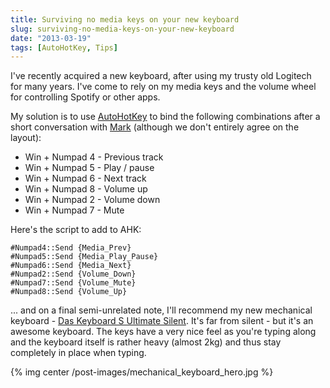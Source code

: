```yaml
---
title: Surviving no media keys on your new keyboard
slug: surviving-no-media-keys-on-your-new-keyboard
date: "2013-03-19"
tags: [AutoHotKey, Tips]
---
```


I've recently acquired a new keyboard, after using my trusty old Logitech for many years. I've come to rely on my media keys and the volume wheel for controlling Spotify or other apps. 

My solution is to use [AutoHotKey](http://www.autohotkey.com) to bind the following combinations after a short conversation with [Mark](http://www.improve.dk) (although we don't entirely agree on the layout):

- Win + Numpad 4 - Previous track
- Win + Numpad 5 - Play / pause
- Win + Numpad 6 - Next track
- Win + Numpad 8 - Volume up
- Win + Numpad 2 - Volume down
- Win + Numpad 7 - Mute

Here's the script to add to AHK:

``` autohotkey
#Numpad4::Send {Media_Prev}
#Numpad5::Send {Media_Play_Pause}
#Numpad6::Send {Media_Next}
#Numpad2::Send {Volume_Down}
#Numpad7::Send {Volume_Mute}
#Numpad8::Send {Volume_Up}
```

... and on a final semi-unrelated note, I'll recommend my new mechanical keyboard - [Das Keyboard S Ultimate Silent](http://www.daskeyboard.com/model-s-ultimate-silent/). It's far from silent - but it's an awesome keyboard. The keys have a very nice feel as you're typing along and the keyboard itself is rather heavy (almost 2kg) and thus stay completely in place when typing.

{% img center /post-images/mechanical_keyboard_hero.jpg %}
